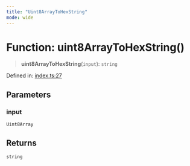 ```yaml
---
title: "Uint8ArrayToHexString"
mode: wide
---
```

  
# Function: uint8ArrayToHexString()

> **uint8ArrayToHexString**(`input`): `string`

Defined in: [index.ts:27](https://github.com/tkhq/sdk/blob/d88b5e1f9a6cca8e54e61f8a127aa90fcebeaa2e/packages/encoding/src/index.ts#L27)

## Parameters

### input

`Uint8Array`

## Returns

`string`
